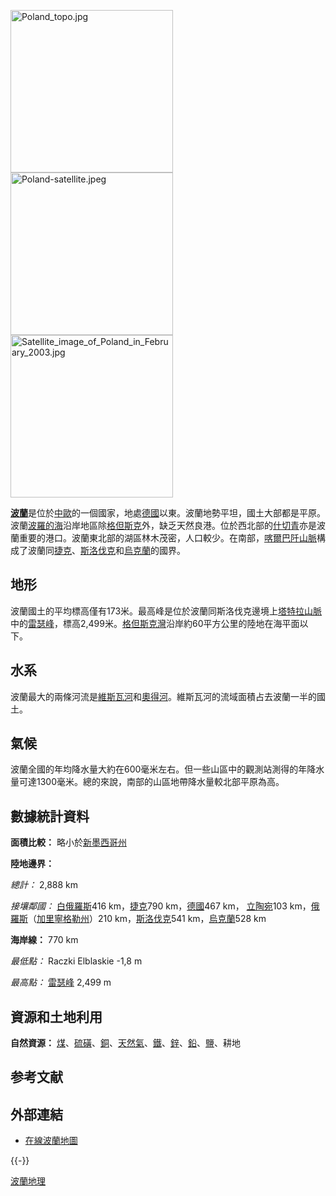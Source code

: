 [[File:Poland_topo.jpg|260px]]
[[File:Poland-satellite.jpeg|260px]]
[[File:Satellite_image_of_Poland_in_February_2003.jpg|260px]]

'''[[波蘭|波蘭]]'''是位於[[中歐|中歐]]的一個國家，地處[[德國|德國]]以東。波蘭地勢平坦，國土大部都是平原。波蘭[[波羅的海|波羅的海]]沿岸地區除[[格但斯克|格但斯克]]外，缺乏天然良港。位於西北部的[[什切青|什切青]]亦是波蘭重要的港口。波蘭東北部的湖區林木茂密，人口較少。在南部，[[喀爾巴阡山脈|喀爾巴阡山脈]]構成了波蘭同[[捷克|捷克]]、[[斯洛伐克|斯洛伐克]]和[[烏克蘭|烏克蘭]]的國界。

== 地形 ==
波蘭國土的平均標高僅有173米。最高峰是位於波蘭同斯洛伐克邊境上[[塔特拉山脈|塔特拉山脈]]中的[[雷瑟峰|雷瑟峰]]，標高2,499米。[[格但斯克灣|格但斯克灣]]沿岸約60平方公里的陸地在海平面以下。

== 水系 ==
波蘭最大的兩條河流是[[維斯瓦河|維斯瓦河]]和[[奧得河|奧得河]]。維斯瓦河的流域面積占去波蘭一半的國土。

== 氣候 ==
波蘭全國的年均降水量大約在600毫米左右。但一些山區中的觀測站測得的年降水量可達1300毫米。總的來說，南部的山區地帶降水量較北部平原為高。

== 數據統計資料 ==
'''面積比較：'''
略小於[[新墨西哥州|新墨西哥州]]

'''陸地邊界：'''

''總計：'' 2,888 km

''接壤鄰國：''
[[白俄羅斯|白俄羅斯]]416 km，[[捷克|捷克]]790 km，[[德國|德國]]467 km，
[[立陶宛|立陶宛]]103 km，[[俄羅斯|俄羅斯]]（[[加里寧格勒州|加里寧格勒州]]）210 km，[[斯洛伐克|斯洛伐克]]541 km，[[烏克蘭|烏克蘭]]528 km

'''海岸線：'''
770 km

''最低點：''
Raczki Elblaskie -1,8 m

''最高點：''
[[雷瑟峰|雷瑟峰]] 2,499 m

== 資源和土地利用 ==
'''自然資源：'''
[[煤|煤]]、[[硫磺|硫磺]]、[[銅|銅]]、[[天然氣|天然氣]]、[[鐵|鐵]]、[[鋅|鋅]]、[[鉛|鉛]]、[[盐_(化学)|鹽]]、耕地

== 参考文献 ==
{{Reflist}}

== 外部連結 ==
* [https://web.archive.org/web/20060614024716/http://maps.igipz.pan.pl/aims/AIMS.dll?REQUEST=GetPage&PAGE=entry&MAP=indeks 在線波蘭地圖]

{{-}}
{{欧洲题目|地理}}
{{Portal bar|欧洲|波兰|地理}}


[[Category:波蘭地理|]]

{{Poland-stub}}